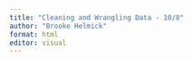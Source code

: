 ```yaml
---
title: "Cleaning and Wrangling Data - 10/8"
author: "Brooke Helmick"
format: html
editor: visual
---
```

